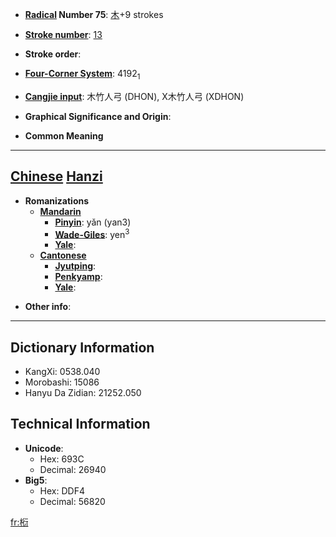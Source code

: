 * '''[[Wiktionary:Chinese radical index| Radical]] Number 75''': [[Wiktionary:Chinese radical index 木|木]]+9 strokes

* '''[[Wiktionary:Chinese total strokes index|Stroke number]]''': [[Wiktionary:Chinese total strokes index 13|13]]

* '''Stroke order''': 

* '''[[Wiktionary:Chinese four corner index|Four-Corner System]]''': 4192<sub>1</sub>

* '''[[Wiktionary:Chinese Cangjie index|Cangjie input]]''': 木竹人弓 (DHON), X木竹人弓 (XDHON)

* '''Graphical Significance and Origin''': 

* '''Common Meaning'''

----

== [[Chinese]] [[Hanzi]] ==

* '''Romanizations'''
** '''[[Mandarin]]'''
*** '''[[Pinyin]]''': yǎn (yan3)
*** '''[[Wade-Giles]]''': yen<sup>3</sup>
*** '''[[Yale]]''': 
** '''[[Cantonese]]'''
*** '''[[Jyutping]]''':
*** '''[[Penkyamp]]''': 
*** '''[[Yale]]''': 

* '''Other info''': 

----

== Dictionary Information ==

* KangXi: 0538.040
* Morobashi: 15086
* Hanyu Da Zidian: 21252.050

== Technical Information ==

* '''Unicode''':
** Hex: 693C
** Decimal: 26940
* '''Big5''':
** Hex: DDF4
** Decimal: 56820

[[fr:椼]]